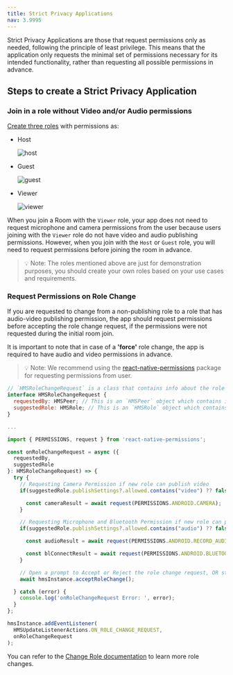 ```yaml
---
title: Strict Privacy Applications
nav: 3.9995
---
```


Strict Privacy Applications are those that request permissions only as needed, following the principle of least privilege. This means that the application only requests the minimal set of permissions necessary for its intended functionality, rather than requesting all possible permissions in advance.

## Steps to create a Strict Privacy Application


### Join in a role without Video and/or Audio permissions

[Create three roles](../foundation/templates-and-roles) with permissions as:

- Host 

  ![host](/docs/v2/flutter-host.png)

- Guest

  ![guest](/docs/v2/flutter-guest.png)

- Viewer

  ![viewer](/docs/v2/flutter-viewer.png)


When you join a Room with the `Viewer` role, your app does not need to request microphone and camera permissions from the user because users joining with the `Viewer` role do not have video and audio publishing permissions. However, when you join with the `Host` or `Guest` role, you will need to request permissions before joining the room in advance.

> 💡 Note: The roles mentioned above are just for demonstration purposes, you should create your own roles based on your use cases and requirements.


### Request Permissions on Role Change

If you are requested to change from a non-publishing role to a role that has audio-video publishing permission, the app should request permissions before accepting the role change request, if the permissions were not requested during the initial room join.

It is important to note that in case of a **'force'** role change, the app is required to have audio and video permissions in advance.

> 💡 Note: We recommend using the [react-native-permissions](https://www.npmjs.com/package/react-native-permissions) package for requesting permissions from user.

```js
// `HMSRoleChangeRequest` is a class that contains info about the role change request.
interface HMSRoleChangeRequest {
  requestedBy: HMSPeer; // This is an `HMSPeer` object which contains info about the peer who performed the role change
  suggestedRole: HMSRole; // This is an `HMSRole` object which contains info about the destination role
}

...

import { PERMISSIONS, request } from 'react-native-permissions';

const onRoleChangeRequest = async ({
  requestedBy,
  suggestedRole
}: HMSRoleChangeRequest) => {
  try {
    // Requesting Camera Permission if new role can publish video
    if(suggestedRole.publishSettings?.allowed.contains("video") ?? false) {

      const cameraResult = await request(PERMISSIONS.ANDROID.CAMERA);
    }

    // Requesting Microphone and Bluetooth Permission if new role can publish audio
    if(suggestedRole.publishSettings?.allowed.contains("audio") ?? false) {

      const audioResult = await request(PERMISSIONS.ANDROID.RECORD_AUDIO);

      const blConnectResult = await request(PERMISSIONS.ANDROID.BLUETOOTH_CONNECT);
    }

    // Open a prompt to Accept or Reject the role change request, OR straightaway accept the request
    await hmsInstance.acceptRoleChange();

  } catch (error) {
    console.log('onRoleChangeRequest Error: ', error);
  }
};

hmsInstance.addEventListener(
  HMSUpdateListenerActions.ON_ROLE_CHANGE_REQUEST,
  onRoleChangeRequest
);
```

You can refer to the [Change Role documentation](../features/change-role) to learn more role changes.
